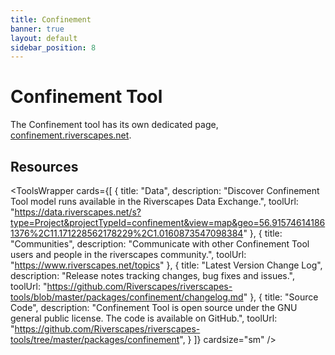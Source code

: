 ```yaml
---
title: Confinement
banner: true
layout: default
sidebar_position: 8
---
```


# Confinement Tool

The Confinement tool has its own dedicated page, [confinement.riverscapes.net](http://confinement.riverscapes.net/).

## Resources

<ToolsWrapper
  cards={[
    {
      title: "Data",
      description: "Discover Confinement Tool model runs available in the Riverscapes Data Exchange.",
      toolUrl: "https://data.riverscapes.net/s?type=Project&projectTypeId=confinement&view=map&geo=56.915746141861376%2C11.171228562178229%2C1.0160873547098384"
    },
    {
      title: "Communities",
      description: "Communicate with other Confinement Tool users and people in the riverscapes community.",
      toolUrl: "https://www.riverscapes.net/topics"
    },
    {
      title: "Latest Version Change Log",
      description: "Release notes tracking changes, bug fixes and issues.",
      toolUrl: "https://github.com/Riverscapes/riverscapes-tools/blob/master/packages/confinement/changelog.md"
    },
    {
      title: "Source Code",
      description: "Confinement Tool is open source under the GNU general public license. The code is available on GitHub.",
      toolUrl: "https://github.com/Riverscapes/riverscapes-tools/tree/master/packages/confinement",
    }
  ]}
  cardsize="sm"
/>